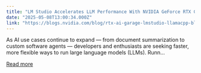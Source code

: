 ```yaml
---
title: "LM Studio Accelerates LLM Performance With NVIDIA GeForce RTX GPUs and CUDA 12.8"
date: "2025-05-08T13:00:34.000Z"
link: "https://blogs.nvidia.com/blog/rtx-ai-garage-lmstudio-llamacpp-blackwell/"
---
```


As AI use cases continue to expand — from document summarization to custom software agents — developers and enthusiasts are seeking faster, more flexible ways to run large language models (LLMs). Runn...

[Read more](https://blogs.nvidia.com/blog/rtx-ai-garage-lmstudio-llamacpp-blackwell/)
